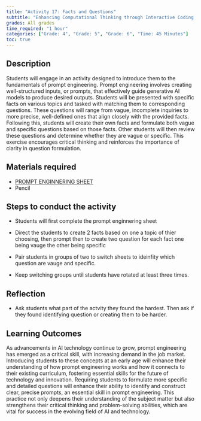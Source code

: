 ```yaml
---
title: "Activity 17: Facts and Questions"
subtitle: "Enhancing Computational Thinking through Interactive Coding Challenges."
grades: All grades
time_required: "1 hour"
categories: ["Grade: 4", "Grade: 5", "Grade: 6", "Time: 45 Minutes"]
toc: true
---
```


## Description

Students will engage in an activity designed to introduce them to the fundamentals of prompt engineering. Prompt engineering involves creating well-structured inputs, or prompts, that effectively guide generative AI models to produce desired outputs. Students will be presented with specific facts on various topics and tasked with matching them to corresponding questions. These questions will range from vague, incomplete inquiries to more precise, well-defined ones that align closely with the provided facts. Following this, students will create their own facts and formulate both vague and specific questions based on those facts. Other students will then review these questions and determine whether they are vague or specific. This exercise encourages critical thinking and reinforces the importance of clarity in question formulation.

## Materials required

- [PROMPT ENGINNERING SHEET](https://docs.google.com/document/d/1mJAJydQ2olyK8WIuekeiCnQtRRAY-yUmrFYf052cTBU/edit)
- Pencil 

## Steps to conduct the activity

- Students will first complete the prompt enginnering sheet 

- Direct the students to create 2 facts based on one a topic of thier choosing, then prompt then to create two question for each fact one being vauge the other being specific 

- Pair students in groups of two to switch sheets to ideinfity which question are vauge and specific. 

- Keep switching groups until students have rotated at least three times. 

## Reflection

- Ask students what part of the actvity they found the hardest. Then ask if they found identifying question or creating them to be harder. 

## Learning Outcomes

As advancements in AI technology continue to grow, prompt engineering has emerged as a critical skill, with increasing demand in the job market. Introducing students to these concepts at an early age will enhance their understanding of how prompt engineering works and how it connects to their existing curriculum, fostering essential skills for the future of technology and innovation. Requiring students to formulate more specific and detailed questions will enhance their ability to identify and construct clear, precise prompts, an essential skill in prompt engineering. This practice not only deepens their understanding of the subject matter but also strengthens their critical thinking and problem-solving abilities, which are vital for success in the evolving field of AI and technology.